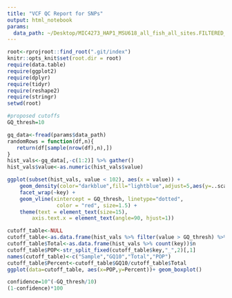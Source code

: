 ```yaml
---
title: "VCF QC Report for SNPs"
output: html_notebook
params:
  data_path: ~/Desktop/MIC4273_HAP1_MSU618_all_fish_all_sites.FILTERED_BIALLELIC_SNPS_ONLY.gq.ss.txt
---
```


```r
root<-rprojroot::find_root(".git/index")
knitr::opts_knit$set(root.dir = root)
require(data.table)
require(ggplot2)
require(dplyr)
require(tidyr)
require(reshape2)
require(stringr)
setwd(root)
```

```r
#proposed cutoffs
GQ_thresh=10
```

```r
gq_data<-fread(params$data_path)
randomRows = function(df,n){
   return(df[sample(nrow(df),n),])
}
hist_vals<-gq_data[,-c(1:2)] %>% gather()
hist_vals$value<-as.numeric(hist_vals$value)
```

```r
ggplot(subset(hist_vals, value < 102), aes(x = value)) +
    geom_density(color="darkblue",fill="lightblue",adjust=5,aes(y=..scaled..)) +
    facet_wrap(~key) +
    geom_vline(xintercept = GQ_thresh, linetype="dotted",
                color = "red", size=1.5) +
    theme(text = element_text(size=15),
        axis.text.x = element_text(angle=90, hjust=1))
```

```r
cutoff_table<-NULL
cutoff_table<-as.data.frame(hist_vals %>% filter(value > GQ_thresh) %>% count(key))
cutoff_table$Total<-as.data.frame(hist_vals %>% count(key))$n
cutoff_table$POP<-str_split_fixed(cutoff_table$key,"_",2)[,1]
names(cutoff_table)<-c("Sample","GQ10","Total","POP")
cutoff_table$Percent<-cutoff_table$GQ10/cutoff_table$Total
ggplot(data=cutoff_table, aes(x=POP,y=Percent))+ geom_boxplot()

```

```r
confidence=10^(-GQ_thresh/10)
(1-confidence)*100
```
